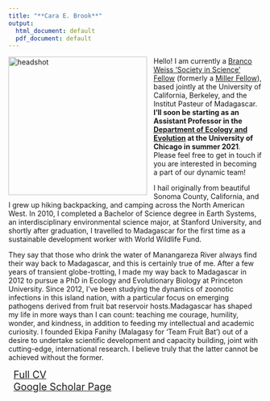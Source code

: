 ```yaml
---
title: "**Cara E. Brook**"
output:
  html_document: default
  pdf_document: default
---
```


<style type="text/css">
h1.title {
  font-size: 31px;
  text-align: left;
  color:black;
}
</style>


<img src="carabrook-headshot-2020.jpeg" alt="headshot" style="height: 275px; padding-right: 10px;" align="left"> Hello! I am currently a [Branco Weiss ‘Society in Science’ Fellow](https://brancoweissfellowship.org/) (formerly a [Miller Fellow](http://miller.berkeley.edu/)), based jointly at the University of California, Berkeley, and the Institut Pasteur of Madagascar. **I’ll soon be starting as an Assistant Professor in the [Department of Ecology and Evolution](https://ecologyandevolution.uchicago.edu/) at the University of Chicago in summer 2021**. Please feel free to get in touch if you are interested in becoming a part of our dynamic team!

I hail originally from beautiful Sonoma County, California, and I grew up hiking backpacking, and camping across the North American West. In 2010, I completed a Bachelor of Science degree in Earth Systems, an interdisciplinary environmental science major, at Stanford University, and shortly after graduation, I travelled to Madagascar for the first time as a sustainable development worker with World Wildlife Fund.
 
They say that those who drink the water of Manangareza River always find their way back to Madagascar, and this is certainly true of me. After a few years of transient globe-trotting, I made my way back to Madagascar in 2012 to pursue a PhD in Ecology and Evolutionary Biology at Princeton University. Since 2012, I've been studying the dynamics of zoonotic infections in this island nation, with a particular focus on emerging pathogens derived from fruit bat reservoir hosts.Madagascar has shaped my life in more ways than I can count: teaching me courage, humility, wonder, and kindness, in addition to feeding my intellectual and academic curiosity. I founded Ekipa Fanihy (Malagasy for ‘Team Fruit Bat’) out of a desire to undertake scientific development and capacity building, joint with cutting-edge, international research. I believe truly that the latter cannot be achieved without the former.
 

<div style="text-align: left; font-size: 1.4em; padding-left: 10px;">
<a href="CV_CaraBrook_Full_July2020.pdf">Full CV</a></div>
<div style="text-align: left; font-size: 1.4em; padding-left: 10px;">
<a href="https://scholar.google.com/citations?user=jDzdfmMAAAAJ&hl=en&oi=ao">Google Scholar Page</a></div>
</div>









